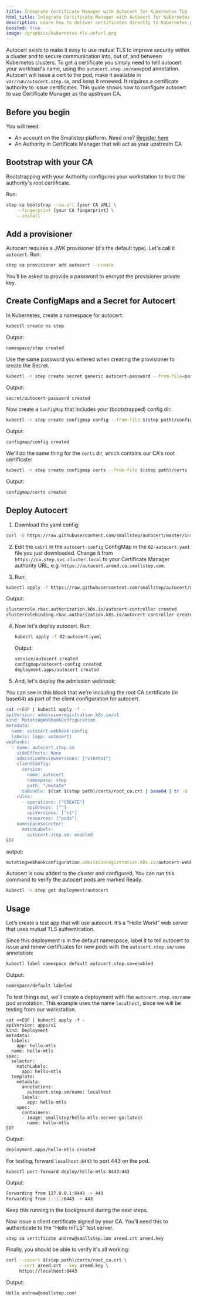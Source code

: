 ```yaml
---
title: Integrate Certificate Manager with Autocert for Kubernetes TLS
html_title: Integrate Certificate Manager with Autocert for Kubernetes TLS
description: Learn how to deliver certificates directly to Kubernetes pods and containers.
boosted: true
image: /graphics/kubernetes-tls-unfurl.png
---
```


Autocert exists to make it easy to use mutual TLS to improve security within a cluster and to secure communication into, out of, and between Kubernetes clusters. 
To get a certificate you simply need to telll autocert your workload's name, using the `autocert.step.sm/name`pod annotation. 
Autocert will issue a cert to the pod, make it available in `var/run/autocert.step.sm`, and keep it renewed. 
It requires a certificate authority to issue certificates. 
This guide shows how to configure autocert to use Certificate Manager as the upstream CA.

## Before you begin

You will need:

* An account on the Smallstep platform. Need one? [Register here](https://smallstep.com/signup?product=cm)
* An Authority in Certificate Manager that will act as your upstream CA

## Bootstrap with your CA

Bootstrapping with your Authority configures your workstation to trust the authority's root certificate.

Run:

```bash
step ca bootstrap --ca-url [your CA URL] \
    --fingerprint [your CA fingerprint] \
	--install
```

## Add a provisioner

Autocert requires a JWK provisioner (it's the default type).
Let's call it `autocert`. Run:

```bash
step ca provisioner add autocert --create
```

You’ll be asked to provide a password to encrypt the provisioner private key.

## Create ConfigMaps and a Secret for Autocert

In Kubernetes, create a namespace for autocert:

```bash
kubectl create ns step
```

Output:

```bash
namespace/step created
```

Use the same password you entered when creating the provisioner to create the Secret.

```bash
kubectl -n step create secret generic autocert-password --from-file=password=autocert-password.txt
```

Output:

```bash
secret/autocert-password created
```

Now create a `ConfigMap` that includes your (bootstrapped) config dir:

```bash
kubectl -n step create configmap config --from-file $(step path)/config`
```

Output:

```bash
configmap/config created
```

We'll do the same thing for the `certs` dir, which contains our CA's root certificate:

```bash
kubectl -n step create configmap certs --from-file $(step path)/certs
```

Output:

```bash
configmap/certs created
```

## Deploy Autocert

1. Download the yaml config:

  ```bash
  curl -O https://raw.githubusercontent.com/smallstep/autocert/master/install/02-autocert.yaml
  ```

2. Edit the `caUrl` in the `autocert-config` ConfigMap in the `02-autocert.yaml` file you just downloaded. Change it from `https://ca.step.svc.cluster.local` to your Certificate Manager authority URL, e.g. `https://autocert.areed.ca.smallstep.com`.

3. Run:

  ```bash
  kubectl apply -f https://raw.githubusercontent.com/smallstep/autocert/master/install/03-rbac.yaml
  ```

  Output:
  
  ```bash
  clusterrole.rbac.authorization.k8s.io/autocert-controller created
  clusterrolebinding.rbac.authorization.k8s.io/autocert-controller created
  ```

4. Now let's deploy autocert. Run:

   ```bash
   kubectl apply -f 02-autocert.yaml
   ```
   
   Output:
   
   ```bash
   service/autocert created
   configmap/autocert-config created
   deployment.apps/autocert created
   ```

5. And, let's deploy the admission webhook:

  You can see in this block that we're including the root CA certificate (in base64) as part of the client configuration for autocert.

  ```bash
  cat <<EOF | kubectl apply -f -
  apiVersion: admissionregistration.k8s.io/v1
  kind: MutatingWebhookConfiguration
  metadata:
    name: autocert-webhook-config
    labels: {app: autocert}
  webhooks:
    - name: autocert.step.sm
      sideEffects: None
      admissionReviewVersions: ["v1beta1"]
      clientConfig:
        service:
          name: autocert
          namespace: step
          path: "/mutate"
        caBundle: $(cat $(step path)/certs/root_ca.crt | base64 | tr -d '\n')
      rules:
        - operations: ["CREATE"]
          apiGroups: [""]
          apiVersions: ["v1"]
          resources: ["pods"]
      namespaceSelector:
        matchLabels:
          autocert.step.sm: enabled
  EOF
  ```
  
  output:
  
  ```jsx
  mutatingwebhookconfiguration.admissionregistration.k8s.io/autocert-webhook-config created
  ```

Autocert is now added to the cluster and configured.
You can run this command to verify the autocert pods are marked Ready.

```bash
kubectl -n step get deployment/autocert
```

## Usage

Let’s create a test app that will use autocert. 
It’s a “Hello World” web server that uses mutual TLS authentication.

Since this deployment is in the default namespace, label it to tell autocert to issue and renew certificates for new pods with the `autocert.step.sm/name` annotation:

```bash
kubectl label namespace default autocert.step.sm=enabled
```

Output:

```bash
namespace/default labeled
```

To test things out, we'll create a deployment with the `autocert.step.sm/name` pod annotation.
This example uses the name `localhost`, since we will be testing from our workstation.

```
cat <<EOF | kubectl apply -f -
apiVersion: apps/v1
kind: Deployment
metadata:
  labels:
    app: hello-mtls
  name: hello-mtls
spec:
  selector:
    matchLabels:
      app: hello-mtls
  template:
    metadata:
      annotations:
        autocert.step.sm/name: localhost
      labels:
        app: hello-mtls
    spec:
      containers:
      - image: smallstep/hello-mtls-server-go:latest
        name: hello-mtls
EOF
```

Output:

```bash
deployment.apps/hello-mtls created
```

For testing, forward `localhost:8443` to port 443 on the pod.

```
kubectl port-forward deploy/hello-mtls 8443:443
```

Output:

```bash
Forwarding from 127.0.0.1:8443 -> 443
Forwarding from [::1]:8443 -> 443
```

Keep this running in the background during the next steps.

Now issue a client certificate signed by your CA. 
You’ll need this to authenticate to the “Hello mTLS” test server.

```bash
step ca certificate andrew@smallstep.com areed.crt areed.key
```

Finally, you should be able to verify it's all working:

```bash
curl --cacert $(step path)/certs/root_ca.crt \
     --cert areed.crt --key areed.key \
     https://localhost:8443
```

Output:

```bash
Hello andrew@smallstep.com!
```

